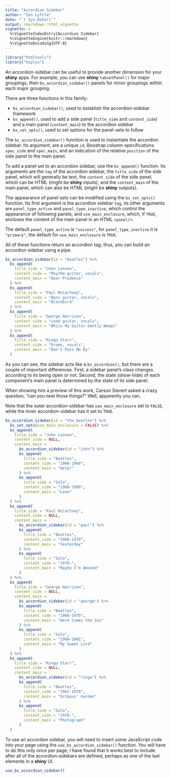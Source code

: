 ```yaml
---
title: "Accordion Sidebar"
author: "Ian Lyttle"
date: "`r Sys.Date()`"
output: rmarkdown::html_vignette
vignette: >
  %\VignetteIndexEntry{Accordion Sidebar}
  %\VignetteEngine{knitr::rmarkdown}
  %\VignetteEncoding{UTF-8}
---
```


```r
library("htmltools")
library("bsplus")
```

An accordion-sidebar can be useful to provide another dimension for your **shiny** apps. For example, you can use **shiny** `tabsetPanel()` for major groupings, then `bs_accordion_sidebar()` panels for minor groupings within each major grouping.

There are three functions in this family:

- `bs_accordion_sidebar()`, used to establish the accordion-sidebar framework
- `bs_append()`, used to add a side panel (`title_side` and `content_side`) and a main panel (`content_main`) to the accordion sidebar 
- `bs_set_opts()`, used to set options for the panel-sets to follow

The `bs_accordion_sidebar()` function is used to instantiate the accordion sidebar. Its argument, are a unique `id`, Boostrap column-specifications `spec_side` and `spec_main`, and an indication of the relative `position` of the side panel to the main panel.

To add a panel set to an accordion sidebar, use the `bs_append()` function. Its arguments are the `tag` of the accordion sidebar, the `title_side` of the side panel, which will generally be text, the `content_side` of the side panel, which can be HTML (might be **shiny** inputs), and the `content_main` of the main panel, which can also be HTML (might be **shiny** outputs).

The appearance of panel sets can be modified using the `bs_set_opts()` function. Its first argument is the accordion sidebar `tag`, its other arguments are `panel_type_active` and `panel_type_inactive`, which control the appearance of following panels, and `use_main_enclosure`, which, if `TRUE`, encloses the content of the main panel in an HTML `<panel/>`. 

The default `panel_type_active` is `"success"`, for `panel_type_inactive` it is `"primary"`, the default for `use_main_enclosure` is `TRUE`.

All of these functions return an accordion tag; thus, you can build an accordion sidebar using a pipe.

```r
bs_accordion_sidebar(id = "beatles") %>%
  bs_append(
    title_side = "John Lennon", 
    content_side = "Rhythm guitar, vocals",
    content_main = "Dear Prudence"
  ) %>%
  bs_append(
    title_side = "Paul McCartney", 
    content_side = "Bass guitar, vocals",
    content_main = "Blackbird"
  ) %>%
  bs_append(
    title_side = "George Harrison", 
    content_side = "Lead guitar, vocals",
    content_main = "While My Guitar Gently Weeps"
  ) %>%
  bs_append(
    title_side = "Ringo Starr", 
    content_side = "Drums, vocals",
    content_main = "Don't Pass Me By"
  ) 
```

As you can see, the sidebar acts like a `bs_accordion()`, but there are a couple of important differences. First, a sidebar panel's class changes according to its being open or not. Second, the state (show-hide) of each component's main panel is determined by the state of its side panel.

When showing him a preview of this work, Carson Sievert asked a crazy question, "can you nest those things?" Well, apparently you can. 

Note that the outer accordion-sidebar has `use_main_enclosure` set to `FALSE`, while the inner accordion-sidebar has it set to `TRUE`.

```r
bs_accordion_sidebar(id = "the_beatles") %>%
  bs_set_opts(use_main_enclosure = FALSE) %>%
  bs_append(
    title_side = "John Lennon", 
    content_side = NULL,
    content_main = 
      bs_accordion_sidebar(id = "john") %>%
      bs_append(
        title_side = "Beatles",
        content_side = "1960-1969",
        content_main = "Help!"
      ) %>%
      bs_append(
        title_side = "Solo",
        content_side = "1968-1980",
        content_main = "Love"
      )
  ) %>%
  bs_append(
    title_side = "Paul McCartney", 
    content_side = NULL,
    content_main =
      bs_accordion_sidebar(id = "paul") %>%
      bs_append(
        title_side = "Beatles",
        content_side = "1960-1970",
        content_main = "Yesterday"
      ) %>%
      bs_append(
        title_side = "Solo",
        content_side = "1970-",
        content_main = "Maybe I'm Amazed"
      )
  ) %>%
  bs_append(
    title_side = "George Harrison", 
    content_side = NULL,
    content_main = 
      bs_accordion_sidebar(id = "george") %>%
      bs_append(
        title_side = "Beatles",
        content_side = "1960-1970",
        content_main = "Here Comes the Sun"
      ) %>%
      bs_append(
        title_side = "Solo",
        content_side = "1968-2001",
        content_main = "My Sweet Lord"
      )
  ) %>%
  bs_append(
    title_side = "Ringo Starr", 
    content_side = NULL,
    content_main = 
      bs_accordion_sidebar(id = "ringo") %>%
      bs_append(
        title_side = "Beatles",
        content_side = "1962-1970",
        content_main = "Octopus' Garden"
      ) %>%
      bs_append(
        title_side = "Solo",
        content_side = "1970-",
        content_main = "Photograph"
      )
  ) 
```

To use an accordion sidebar, you will need to insert some JavaScript code into your page using the `use_bs_accordion_sidebar()` function. You will have to do this only once per page; I have found that it works best to include after all of the accordion-sidebars are defined, perhaps as one of the last elements in a **shiny** UI.

```r
use_bs_accordion_sidebar()
```
